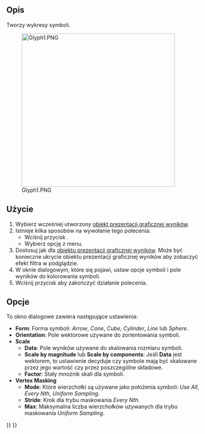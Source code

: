 <languages/>

{{Docnav/pl
|[[FEM_PostFilterContours/pl|Filtr konturów]]
|[[FEM_PostFilterDataAlongLine/pl|Filtr przycięcia linią]]
|[[FEM_Workbench/pl|środowisko pracy MES]]
|IconL=FEM_PostFilterContours.svg
|IconR=FEM_PostFilterDataAlongLine.svg
|IconC=Workbench_FEM.svg
}}

{{GuiCommand/pl
|Name=FEM PostFilterGlyph
|Name/pl=MES: Filtr symboli
|MenuLocation=Wyniki → Filtr symboli
|Workbenches=[[FEM_Workbench/pl|MES]]
|Shortcut={{KEY|F}} {{KEY|G}}
|Version=1.1
|SeeAlso=[[FEM_PostPipelineFromResult/pl|Prezentacja graficzna wyników]], [[FEM_PostCreateFunctions/pl|Funkcje filtrów MES]], [[FEM_tutorial/pl|Poradnik MES]]
}}

<span id="Description"></span>
==Opis==

Tworzy wykresy symboli.

[[File:Glyph1.PNG|400px]]

{{Caption|Przykład filtra symboli.}}

<span id="Usage"></span>
==Użycie==

# Wybierz wcześniej utworzony [[FEM_PostPipelineFromResult/pl|obiekt prezentacji graficznej wyników]].
# Istnieje kilka sposobów na wywołanie tego polecenia:
#* Wciśnij przycisk {{Button|[[Image:FEM_PostFilterGlyph.svg|16px]] [[FEM_PostFilterGlyph/pl|Filtr symboli]]}}.
#* Wybierz opcję {{MenuCommand|Wyniki → [[Image:FEM_PostFilterGlyph.svg|16px]] Filtr symboli}} z menu.
# Dostosuj {{MenuCommand|Opcje wyświetlania wyników}} jak dla [[FEM_PostPipelineFromResult/pl|obiektu prezentacji graficznej wyników]].  Może być konieczne ukrycie obiektu prezentacji graficznej wyników aby zobaczyć efekt filtra w podglądzie.
# W oknie dialogowym, które się pojawi, ustaw opcje symboli i pole wyników do kolorowania symboli.
# Wciśnij przycisk {{Button|OK}} aby zakończyć działanie polecenia.

<span id="Options"></span>
==Opcje==

To okno dialogowe zawiera następujące ustawienia:

* '''Form''': Forma symboli: ''Arrow'', ''Cone'', ''Cube'', ''Cylinder'', ''Line'' lub ''Sphere''.
* '''Orientation''': Pole wektorowe używane do zorientowania symboli.
* '''Scale'''
** '''Data''': Pole wyników używane do skalowania rozmiaru symboli.
** '''Scale by magnitude''' lub '''Scale by components''': Jeśli '''Data''' jest wektorem, to ustawienie decyduje czy symbole mają być skalowane przez jego wartość czy przez poszczególne składowe.
** '''Factor''': Stały mnożnik skali dla symboli.
* '''Vertex Masking'''
** '''Mode''': Które wierzchołki są używane jako położenia symboli: ''Use All'', ''Every Nth'', ''Uniform Sampling''.
** '''Stride''': Krok dla trybu maskowania ''Every Nth''.
** '''Max''': Maksymalna liczba wierzchołków używanych dla trybu maskowania ''Uniform Sampling''.


{{Docnav/pl
|[[FEM_PostFilterContours/pl|Filtr konturów]]
|[[FEM_PostFilterDataAlongLine/pl|Filtr przycięcia linią]]
|[[FEM_Workbench/pl|środowisko pracy MES]]
|IconL=FEM_PostFilterContours.svg
|IconR=FEM_PostFilterDataAlongLine.svg
|IconC=Workbench_FEM.svg
}}

{{FEM Tools navi{{#translation:}}}}
{{Userdocnavi{{#translation:}}}}